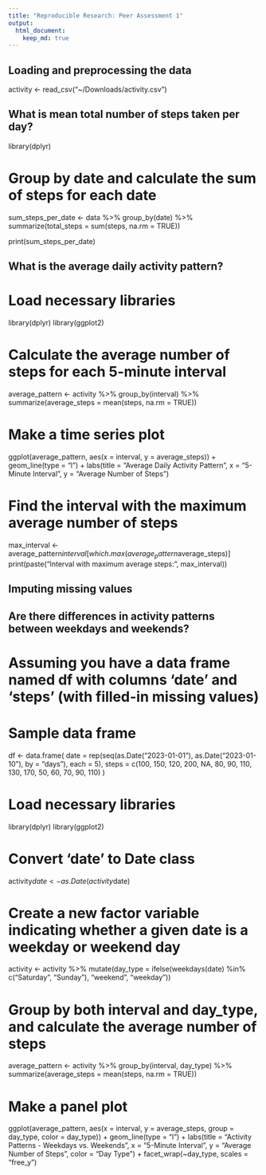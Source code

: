 ```yaml
---
title: "Reproducible Research: Peer Assessment 1"
output: 
  html_document:
    keep_md: true
---
```



## Loading and preprocessing the data
activity <- read_csv("~/Downloads/activity.csv")


## What is mean total number of steps taken per day?
library(dplyr)

# Group by date and calculate the sum of steps for each date
sum_steps_per_date <- data %>%
  group_by(date) %>%
  summarize(total_steps = sum(steps, na.rm = TRUE))

print(sum_steps_per_date)


## What is the average daily activity pattern?

# Load necessary libraries
library(dplyr)
library(ggplot2)

# Calculate the average number of steps for each 5-minute interval
average_pattern <- activity  %>%
  group_by(interval) %>%
  summarize(average_steps = mean(steps, na.rm = TRUE))

# Make a time series plot
ggplot(average_pattern, aes(x = interval, y = average_steps)) +
  geom_line(type = "l") +
  labs(title = "Average Daily Activity Pattern",
       x = "5-Minute Interval",
       y = "Average Number of Steps")

# Find the interval with the maximum average number of steps
max_interval <- average_pattern$interval[which.max(average_pattern$average_steps)]
print(paste("Interval with maximum average steps:", max_interval))


## Imputing missing values



## Are there differences in activity patterns between weekdays and weekends?
# Assuming you have a data frame named df with columns 'date' and 'steps' (with filled-in missing values)

# Sample data frame
df <- data.frame(
  date = rep(seq(as.Date("2023-01-01"), as.Date("2023-01-10"), by = "days"), each = 5),
  steps = c(100, 150, 120, 200, NA, 80, 90, 110, 130, 170, 50, 60, 70, 90, 110)
)

# Load necessary libraries
library(dplyr)
library(ggplot2)

# Convert 'date' to Date class
activity$date <- as.Date(activity$date)

# Create a new factor variable indicating whether a given date is a weekday or weekend day
activity <- activity %>%
  mutate(day_type = ifelse(weekdays(date) %in% c("Saturday", "Sunday"), "weekend", "weekday"))

# Group by both interval and day_type, and calculate the average number of steps
average_pattern <- activity %>%
  group_by(interval, day_type) %>%
  summarize(average_steps = mean(steps, na.rm = TRUE))

# Make a panel plot
ggplot(average_pattern, aes(x = interval, y = average_steps, group = day_type, color = day_type)) +
  geom_line(type = "l") +
  labs(title = "Activity Patterns - Weekdays vs. Weekends",
       x = "5-Minute Interval",
       y = "Average Number of Steps",
       color = "Day Type") +
  facet_wrap(~day_type, scales = "free_y")
